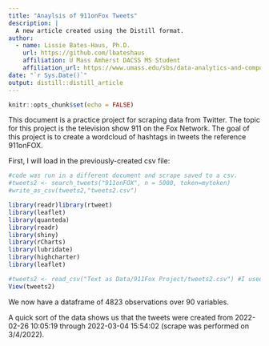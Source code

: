 ```yaml
---
title: "Anaylsis of 911onFox Tweets"
description: |
  A new article created using the Distill format.
author:
  - name: Lissie Bates-Haus, Ph.D. 
    url: https://github.com/lbateshaus
    affiliation: U Mass Amherst DACSS MS Student
    affiliation_url: https://www.umass.edu/sbs/data-analytics-and-computational-social-science-program/ms
date: "`r Sys.Date()`"
output: distill::distill_article
---
```


```r
knitr::opts_chunk$set(echo = FALSE)
```

This document is a practice project for scraping data from Twitter. The topic for this project is the television show 911 on the Fox Network. The goal of this project is to create a wordcloud of hashtags in tweets the reference 911onFOX.

First, I will load in the previously-created csv file:

```r

#code was run in a different document and scrape saved to a csv.
#tweets2 <- search_tweets("911onFOX", n = 5000, token=mytoken) 
#write_as_csv(tweets2,"tweets2.csv")

library(readr)library(rtweet)
library(leaflet)
library(quanteda)
library(readr)
library(shiny)
library(rCharts)
library(lubridate)
library(highcharter)
library(leaflet)

#tweets2 <- read_csv("Text as Data/911Fox Project/tweets2.csv") #I used the import feature in RStudio
View(tweets2)

```

We now have a dataframe of 4823 observations over 90 variables.

A quick sort of the data shows us that the tweets were created from 2022-02-26 10:05:19 through 2022-03-04 15:54:02 (scrape was performed on 3/4/2022).

```r



```
 

